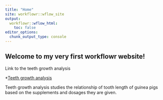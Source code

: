 ```yaml
---
title: "Home"
site: workflowr::wflow_site
output:
  workflowr::wflow_html:
    toc: false
editor_options:
  chunk_output_type: console
---
```


## Welcome to my very first workflowr website!


Link to the teeth growth analysis

*[Teeth growth analysis](teeth.html)

Teeth growth analysis studies the relationship of tooth length of guinea pigs based on the supplements and dosages they are given.
